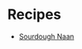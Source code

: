 # Recipes

- [Sourdough Naan](./sourdough-naan)

<style jsx>{`
  li {
    list-style: circle;
    margin-left: 0;
  }
`}</style>
